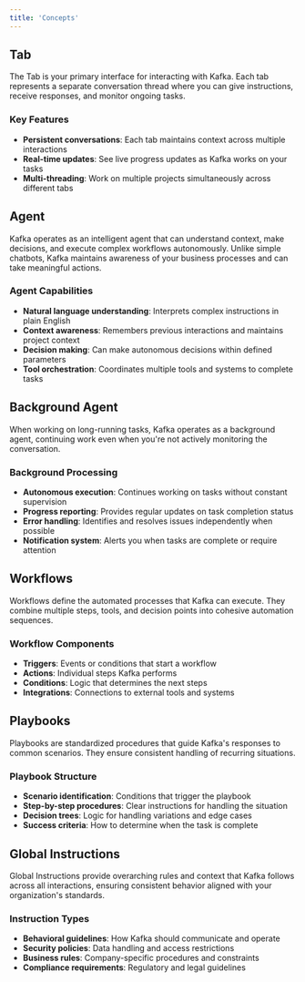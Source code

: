 ```yaml
---
title: 'Concepts'
---
```


## Tab

The Tab is your primary interface for interacting with Kafka. Each tab represents a separate conversation thread where you can give instructions, receive responses, and monitor ongoing tasks.

### Key Features
- **Persistent conversations**: Each tab maintains context across multiple interactions
- **Real-time updates**: See live progress updates as Kafka works on your tasks
- **Multi-threading**: Work on multiple projects simultaneously across different tabs

## Agent

Kafka operates as an intelligent agent that can understand context, make decisions, and execute complex workflows autonomously. Unlike simple chatbots, Kafka maintains awareness of your business processes and can take meaningful actions.

### Agent Capabilities
- **Natural language understanding**: Interprets complex instructions in plain English
- **Context awareness**: Remembers previous interactions and maintains project context
- **Decision making**: Can make autonomous decisions within defined parameters
- **Tool orchestration**: Coordinates multiple tools and systems to complete tasks

## Background Agent

When working on long-running tasks, Kafka operates as a background agent, continuing work even when you're not actively monitoring the conversation.

### Background Processing
- **Autonomous execution**: Continues working on tasks without constant supervision
- **Progress reporting**: Provides regular updates on task completion status
- **Error handling**: Identifies and resolves issues independently when possible
- **Notification system**: Alerts you when tasks are complete or require attention

## Workflows

Workflows define the automated processes that Kafka can execute. They combine multiple steps, tools, and decision points into cohesive automation sequences.

### Workflow Components
- **Triggers**: Events or conditions that start a workflow
- **Actions**: Individual steps Kafka performs
- **Conditions**: Logic that determines the next steps
- **Integrations**: Connections to external tools and systems

## Playbooks

Playbooks are standardized procedures that guide Kafka's responses to common scenarios. They ensure consistent handling of recurring situations.

### Playbook Structure
- **Scenario identification**: Conditions that trigger the playbook
- **Step-by-step procedures**: Clear instructions for handling the situation
- **Decision trees**: Logic for handling variations and edge cases
- **Success criteria**: How to determine when the task is complete

## Global Instructions

Global Instructions provide overarching rules and context that Kafka follows across all interactions, ensuring consistent behavior aligned with your organization's standards.

### Instruction Types
- **Behavioral guidelines**: How Kafka should communicate and operate
- **Security policies**: Data handling and access restrictions
- **Business rules**: Company-specific procedures and constraints
- **Compliance requirements**: Regulatory and legal guidelines